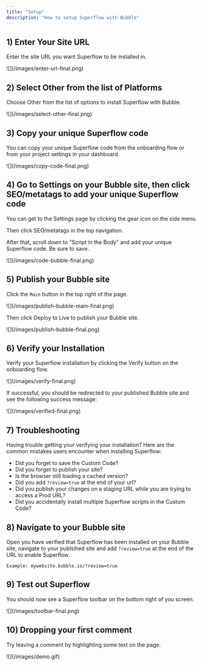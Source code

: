 ```yaml
---
title: "Setup"
description: "How to setup Superflow with Bubble"
---
```



## 1) Enter Your Site URL

Enter the site URL you want Superflow to be installed in.

<Frame>
![](/images/enter-url-final.png)
</Frame>


## 2) Select Other from the list of Platforms

Choose Other from the list of options to install Superflow with Bubble.

<Frame>
![](/images/select-other-final.png)
</Frame>



## 3) Copy your unique Superflow code

You can copy your unique Superflow code from the onboarding flow or from your project settings in your dashboard.

<Frame>
![](/images/copy-code-final.png)
</Frame>

## 4) Go to Settings on your Bubble site, then click SEO/metatags to add your unique Superflow code

You can get to the Settings page by clicking the gear icon on the side menu.

Then click SEO/metatags in the top navigation.

After that, scroll down to "Script in the Body" and add your unique Superflow code. Be sure to save.


<Frame>
![](/images/code-bubble-final.png)
</Frame>



## 5) Publish your Bubble site


Click the `Main` button in the top right of the page.

<Frame>
![](/images/publish-bubble-main-final.png)
</Frame>


Then click Deploy to Live to publish your Bubble site.

<Frame>
![](/images/publish-bubble-final.png)
</Frame>



## 6) Verify your Installation

Verify your Superflow installation by clicking the Verify button on the onboarding flow.

<Frame>
![](/images/verify-final.png)
</Frame>

If successful, you should be redirected to your published Bubble site and see the following success message:

<Frame>
![](/images/verified-final.png)
</Frame>

## 7) Troubleshooting

Having trouble getting your verifying your installation? Here are the common mistakes users encounter when installing Superflow:

 - Did you forget to save the Custom Code?
 - Did you forget to publish your site?
 - Is the browser still loading a cached version?
 - Did you add `?review=true` at the end of your url?
 - Did you publish your changes on a staging URL while you are trying to access a Prod URL?
 - Did you accidentally install multiple Superflow scripts in the Custom Code?


## 8) Navigate to your Bubble site 

Open you have verified that Superflow has been installed on your Bubble site, navigate to your publsihed site and add `?review=true` at the end of the URL to enable Superflow. 

`Example: mywebsite.bubble.io/?review=true`


## 9) Test out Superflow

You should now see a Superflow toolbar on the bottom right of you screen.

<Frame>
![](/images/toolbar-final.png)
</Frame>




## 10) Dropping your first comment
Try leaving a comment by highlighting some text on the page.

<Frame>
![](/images/demo.gif)
</Frame>

